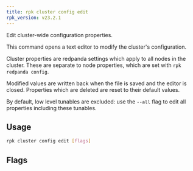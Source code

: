 ```yaml
---
title: rpk cluster config edit
rpk_version: v23.2.1
---
```


<head>
  <meta name="title" content="rpk cluster config edit | Redpanda Docs" />
  <meta name="description" content="rpk cluster config edit" />
  <link rel="canonical" href="https://docs.redpanda.com/docs/reference/rpk/rpk-cluster/rpk-cluster-config-edit/" />
</head>

Edit cluster-wide configuration properties.

This command opens a text editor to modify the cluster's configuration.

Cluster properties are redpanda settings which apply to all nodes in
the cluster. These are separate to node properties, which are set with
`rpk redpanda config`.

Modified values are written back when the file is saved and the editor
is closed. Properties which are deleted are reset to their default
values.

By default, low level tunables are excluded: use the `--all` flag
to edit all properties including these tunables.

## Usage

```bash
rpk cluster config edit [flags]
```

## Flags

<!--
[cols=",,",]
|===
|*Value* |*Type* |*Description*

|-h, --help |- |Help for edit.

|--all |- |Include all properties, including tunables.

|--config |string |Redpanda or rpk config file; default search paths are
~/.config/rpk/rpk.yaml, $PWD, and /etc/redpanda/`redpanda.yaml`.

|-X, --config-opt |stringArray |Override rpk configuration settings; '-X
help' for detail or '-X list' for terser detail.

|--profile |string |rpk profile to use.

|-v, --verbose |- |Enable verbose logging.
|===

-->
